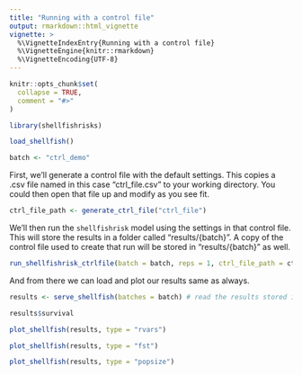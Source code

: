 ```yaml
---
title: "Running with a control file"
output: rmarkdown::html_vignette
vignette: >
  %\VignetteIndexEntry{Running with a control file}
  %\VignetteEngine{knitr::rmarkdown}
  %\VignetteEncoding{UTF-8}
---
```


```r
knitr::opts_chunk$set(
  collapse = TRUE,
  comment = "#>"
)
```

```r
library(shellfishrisks)

load_shellfish()

batch <- "ctrl_demo"
```

First, we'll generate a control file with the default settings. This copies a .csv file named in this case "ctrl_file.csv" to your working directory. You could then open that file up and modify as you see fit. 

```r
ctrl_file_path <- generate_ctrl_file("ctrl_file")
```

We'll then run the `shellfishrisk` model using the settings in that control file. This will store the results in a folder called "results/{batch}". A copy of the control file used to create that run will be stored in "results/{batch}" as well. 

```r
run_shellfishrisk_ctrlfile(batch = batch, reps = 1, ctrl_file_path = ctrl_file_path)
```

And from there we can load and plot our results same as always.

```r
results <- serve_shellfish(batches = batch) # read the results stored in .txt files into a list object

results$survival

plot_shellfish(results, type = "rvars")

plot_shellfish(results, type = "fst")

plot_shellfish(results, type = "popsize")


```
